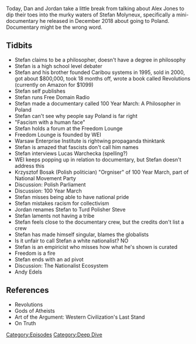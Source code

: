 {{DEFAULTSORT:
    #_EPISODE_0285:Lil' Taste of Poland
}}{{Episode
    | title           = Lil' Taste of Poland
    | caption         = Listen to this episode on [https://knowledgefight.libsyn.com/knowledge-fight-lil-taste-of-poland Libsyn] [https://open.spotify.com/episode/5awy56EDvJX6kWyrfXRBBs Spotify]
    | episodeNumber   = 285
    | length          = 01:46:37
    | airDate         = April 17, 2019
    | episodeType     = [[:Category:Deep Dive|Deep Dive]]
    | appearance      = [[Stefan Molyneux]], [[Lucas Warchecka]], [[Krzysztof Bosak]], [[Andy Edels]]
    | previousEpisode = [[284: April 12, 2019]]
    | nextEpisode     = [[286: Wrestling With Disappointment]]
}}

{{Stub}}

Today, Dan and Jordan take a little break from talking about Alex Jones to dip their toes into the murky waters of Stefan Molyneux, specifically a mini-documentary he released in December 2018 about going to Poland. Documentary might be the wrong word.

==Tidbits==

*Stefan claims to be a philosopher, doesn't have a degree in philosophy
*Stefan is a high school level debater
*Stefan and his brother founded Caribou systems in 1995, sold in 2000, got about $800,000, took 18 months off, wrote a book called Revolutions (currently on Amazon for $1099)
*Stefan self publishes
*Stefan runs Free Domain Radio
*Stefan made a documentary called 100 Year March: A Philosopher in Poland
*Stefan can't see why people say Poland is far right
*"Fascism with a human face"
*Stefan holds a forum at the Freedom Lounge
*Freedom Lounge is founded by WEI
*Warsaw Enterprise Institute is rightwing propaganda thinktank
*Stefan is amazed that fascists don't call him names
*Stefan interviews Lucas Warchecka (spelling?)
*WEI keeps popping up in relation to documentary, but Stefan doesn't address this
*Krzysztof Bosak (Polish politician) "Orgniser" of 100 Year March, part of National Movement Party
*Discussion: Polish Parliament
*Discussion: 100 Year March
*Stefan misses being able to have national pride
*Stefan mistakes racism for collectivism
*Jordan renames Stefan to Turd Polisher Steve
*Stefan laments not having a tribe
*Stefan feels close to the documentary crew, but the credits don't list a crew
*Stefan has made himself singular, blames the globalists
*Is it unfair to call Stefan a white nationalist? NO
*Stefan is an empiricist who misses how what he's shown is curated
*Freedom is a fire
*Stefan ends with an ad pivot
*Discussion: The Nationalist Ecosystem
*Andy Edels

==References==

*Revolutions
*Gods of Atheists
*Art of the Argument: Western Civilization's Last Stand
*On Truth

[[Category:Episodes]]
[[Category:Deep Dive]]
